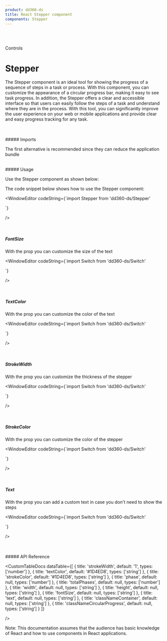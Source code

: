```yaml
---
product: dd360-ds
title: React Stepper component
components: Stepper
---
```


<br id='top' />
<br />

<Label>Controls</Label>

# <span name="floating-nav">Stepper</span>

The Stepper component is an ideal tool for showing the progress of a sequence of steps in a task or process. With this component, you can customize the
appearance of a circular progress bar, making it easy to see task progress. In addition, the Stepper offers a clear and accessible interface so that users can
easily follow the steps of a task and understand where they are in the process. With this tool, you can significantly improve the user experience on your web or
mobile applications and provide clear and easy progress tracking for any task.

<br />
<br />
##### <span name="floating-nav">Imports</span>

The first alternative is recommended since they can reduce the application bundle

<WindowEditor codeString="import Stepper from 'dd360-ds/Stepper'" />
<WindowEditor codeString="import { Stepper } from 'dd360-ds'" />

<br />
##### <span name="floating-nav">Usage</span>

Use the Stepper component as shown below:

<Playground className="gap-y-2">
    <Stepper phase={1} totalPhases={4} width="5rem" />
</Playground>

The code snippet below shows how to use the Stepper component:

<WindowEditor
    codeString={`import  Stepper from 'dd360-ds/Stepper'

<Stepper phase={1} totalPhases={4} width="5rem" />
`}

/>

<br />

##### <span name="floating-nav">FontSize</span>

With the prop <Tag text='fontSize' /> you can customize the size of the text

<Playground className="gap-y-2">
    <Stepper phase={1} totalPhases={4} width="5rem" fontSize="2rem" />
</Playground>

<WindowEditor
    codeString={`import  Switch from 'dd360-ds/Switch'

<Stepper phase={1} totalPhases={4} width="5rem" fontSize="2rem" />
`}

/>

<br />

##### <span name="floating-nav">TextColor</span>

With the prop <Tag text='textColor' /> you can customize the color of the text

<Playground className="gap-y-2">
    <Stepper phase={1} totalPhases={4} width="5rem" textColor="#d62c2c" />
</Playground>

<WindowEditor
    codeString={`import  Switch from 'dd360-ds/Switch'

<Stepper phase={1} totalPhases={4} width="5rem" textColor="#d62c2c" />
`}

/>

<br />

##### <span name="floating-nav">StrokeWidth</span>

With the prop <Tag text='strokeWidth' /> you can customize the thickness of the stepper

<Playground className="gap-y-2">
    <Stepper phase={1} totalPhases={4} width="5rem" strokeWidth={15} />
</Playground>

<WindowEditor
    codeString={`import  Switch from 'dd360-ds/Switch'

<Stepper phase={1} totalPhases={4} width="5rem" strokeWidth={15} />
`}

/>

<br />

##### <span name="floating-nav">StrokeColor</span>

With the prop <Tag text='strokeColor' /> you can customize the color of the stepper

<Playground className="gap-y-2">
    <Stepper phase={1} totalPhases={4} width="5rem" strokeColor="#2ac948" />
</Playground>

<WindowEditor
    codeString={`import  Switch from 'dd360-ds/Switch'

<Stepper phase={1} totalPhases={4} width="5rem" strokeColor="#2ac948" />
`}

/>

<br />

##### <span name="floating-nav">Text</span>

With the prop <Tag text='text' /> you can add a custom text in case you don't need to show the steps

<Playground className="gap-y-2">
    <Stepper phase={1} totalPhases={4} width="5rem" text="25%" />
</Playground>

<WindowEditor
    codeString={`import  Switch from 'dd360-ds/Switch'

<Stepper phase={1} totalPhases={4} width="5rem" text="25%" />
`}

/>

<br />

<br />
##### <span name="floating-nav">API Reference</span>

<CustomTableDocs
    dataTable={[
        { title: 'strokeWidth', default: '1', types: ['number'] },
        { title: 'textColor', default: '#1D4ED8', types: ['string'] },
        { title: 'strokeColor', default: '#1D4ED8', types: ['string'] },
        { title: 'phase', default: null, types: ['number'] },
        { title: 'totalPhases', default: null, types: ['number'] },
        { title: 'width', default: null, types: ['string'] },
        { title: 'height', default: null, types: ['string'] },
        { title: 'fontSize', default: null, types: ['string'] },
        { title: 'text', default: null, types: ['string'] },
        { title: 'classNameContainer', default: null, types: ['string'] },
        { title: 'classNameCircularProgress', default: null, types: ['string'] }
    ]}

/>

Note: This documentation assumes that the audience has basic knowledge of React and how to use components in React applications.

<BackAndForwardController />